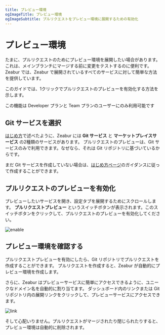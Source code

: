 ```yaml
---
title: プレビュー環境
ogImageTitle: プレビュー環境
ogImageSubtitle: プルリクエストをプレビュー環境に展開するための有効化
---
```



# プレビュー環境

たまに、プルリクエストのためにプレビュー環境を展開したい場合があります。これは、メインブランチにマージする前に変更をテストするのに便利です。
Zeabur では、Zeabur で展開されているすべてのサービスに対して簡単な方法を提供しています。

このガイドでは、1クリックでプルリクエストのプレビューを有効化する方法を示します。

<Callout>
  この機能は Developer プランと Team プランのユーザーにのみ利用可能です
</Callout>

## Git サービスを選択

[はじめ方](/get-started)で述べたように、Zeabur には **Git サービス** と **マーケットプレイスサービス** の2種類のサービスがあります。
プルリクエストのプレビューは、Git サービスのみで利用できます。なぜなら、それは Git リポジトリに基づいているからです。

まだ Git サービスを作成していない場合は、[はじめ方ページ](/get-started)のガイダンスに従って作成することができます。

## プルリクエストのプレビューを有効化

プレビューしたいサービスを開き、設定タブを展開するためにスクロールします。
**プルリクエストプレビュー** というスイッチボタンが表示されます。このスイッチボタンをクリックして、プルリクエストのプレビューを有効化してください。

![enable](/environment/preview/enable.png)

## プレビュー環境を確認する

プルリクエストプレビューを有効にしたら、Git リポジトリでプルリクエストを作成することができます。
プルリクエストを作成すると、Zeabur が自動的にプレビュー環境を作成します。

さらに、Zeabur はプレビューサービスに簡単にアクセスできるように、ユニークなドメイン名を自動的に割り当てます。
ダッシュボード内のリンクまたは Git リポジトリ内の展開リンクをクリックして、プレビューサービスにアクセスできます。

![link](/environment/preview/link.png)

そして心配いりません。プルリクエストがマージされたり閉じられたりすると、プレビュー環境は自動的に削除されます。
